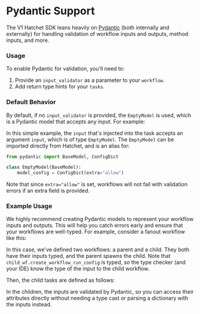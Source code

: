 
# Pydantic Support

The V1 Hatchet SDK leans heavily on [Pydantic](https://docs.pydantic.dev/latest/) (both internally and externally) for handling validation of workflow inputs and outputs, method inputs, and more.

### Usage

To enable Pydantic for validation, you'll need to:

1. Provide an `input_validator` as a parameter to your `workflow`.
2. Add return type hints for your `tasks`.

### Default Behavior

By default, if no `input_validator` is provided, the `EmptyModel` is used, which is a Pydantic model that accepts any input. For example:

<Snippet src={snippets.python.simple.worker} />

In this simple example, the `input` that's injected into the task accepts an argument `input`, which is of type `EmptyModel`. The `EmptyModel` can be imported directly from Hatchet, and is an alias for:

```python
from pydantic import BaseModel, ConfigDict

class EmptyModel(BaseModel):
    model_config = ConfigDict(extra="allow")
```

Note that since `extra="allow"` is set, workflows will not fail with validation errors if an extra field is provided.

### Example Usage

We highly recommend creating Pydantic models to represent your workflow inputs and outputs. This will help you catch errors early and ensure that your workflows are well-typed. For example, consider a fanout workflow like this:

<Snippet src={snippets.python.fanout.worker} />

In this case, we've defined two workflows: a parent and a child. They both have their inputs typed, and the parent spawns the child. Note that `child_wf.create_workflow_run_config` is typed, so the type checker (and your IDE) know the type of the input to the child workflow.

Then, the child tasks are defined as follows:

<Snippet src={snippets.python.fanout.worker} />

In the children, the inputs are validated by Pydantic, so you can access their attributes directly without needing a type cast or parsing a dictionary with the inputs instead.

